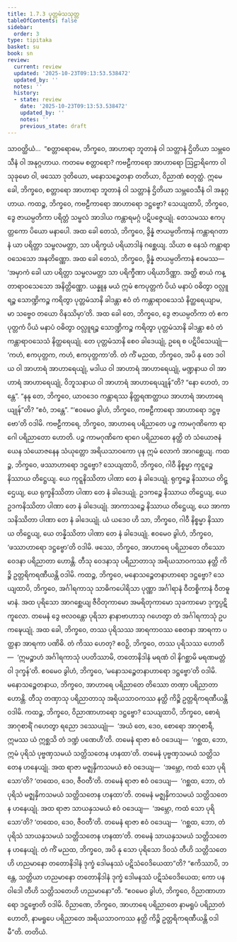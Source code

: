 ```yaml
---
title: 1.7.3 ပုတ္တမံသသုတ္တ
tableOfContents: false
sidebar:
  order: 3
type: tipitaka
basket: su
book: sn
review:
  current: review
  updated: '2025-10-23T09:13:53.538472'
  updated_by: ''
  notes: ''
  history:
  - state: review
    date: '2025-10-23T09:13:53.538472'
    updated_by: ''
    notes: ''
    previous_state: draft
---
```



<ReviewStatus review={frontmatter.review} showDetails={true} />

<HypothesisAnnotation frontmatter={frontmatter} />

<DynamicBreadcrumb />

<Division number="63" book="sn" e="ch" v="18" p="289">

<Paragraph number="449" book="sn">
သာဝတ္ထိယံ…  “စတ္တာရောမေ, ဘိက္ခဝေ, အာဟာရာ ဘူတာနံ ဝါ သတ္တာနံ ဌိတိယာ သမ္ဘဝေသီနံ ဝါ အနုဂ္ဂဟာယ. ကတမေ စတ္တာရော? ကဗဠီကာရော အာဟာရော ဩဠာရိကော ဝါ သုခုမော ဝါ, ဖဿော ဒုတိယော, မနောသဉ္စေတနာ တတိယာ, ဝိညာဏံ စတုတ္ထံ. ဣမေ ခေါ, ဘိက္ခဝေ, စတ္တာရော အာဟာရာ ဘူတာနံ ဝါ သတ္တာနံ ဌိတိယာ သမ္ဘဝေသီနံ ဝါ အနုဂ္ဂဟာယ.
</Paragraph>

<Paragraph number="450" book="sn">
ကထဉ္စ, ဘိက္ခဝေ, ကဗဠီကာရော အာဟာရော ဒဋ္ဌဗ္ဗော? သေယျထာပိ, ဘိက္ခဝေ, ဒွေ ဇာယမ္ပတိကာ ပရိတ္တံ သမ္ဗလံ အာဒါယ ကန္တာရမဂ္ဂံ ပဋိပဇ္ဇေယျုံ. တေသမဿ ဧကပုတ္တကော ပိယော မနာပေါ. အထ ခေါ တေသံ, ဘိက္ခဝေ, ဒွိန္နံ ဇာယမ္ပတိကာနံ ကန္တာရဂတာနံ ယာ ပရိတ္တာ သမ္ဗလမတ္တာ, သာ ပရိက္ခယံ ပရိယာဒါနံ ဂစ္ဆေယျ. သိယာ စ နေသံ ကန္တာရာဝသေသော အနတိဏ္ဏော. အထ ခေါ တေသံ, ဘိက္ခဝေ, ဒွိန္နံ ဇာယမ္ပတိကာနံ ဧဝမဿ—  ‘အမှာကံ ခေါ ယာ ပရိတ္တာ သမ္ဗလမတ္တာ သာ ပရိက္ခီဏာ ပရိယာဒိဏ္ဏာ. အတ္ထိ စာယံ ကန္တာရာဝသေသော အနိတ္တိဏ္ဏော. ယန္နူန မယံ ဣမံ ဧကပုတ္တကံ ပိယံ မနာပံ ဝဓိတွာ ဝလ္လူရဉ္စ သောဏ္ဍိကဉ္စ ကရိတွာ ပုတ္တမံသာနိ ခါဒန္တာ ဧဝံ တံ ကန္တာရာဝသေသံ နိတ္ထရေယျာမ, မာ သဗ္ဗေဝ တယော ဝိနဿိမှာ’တိ. အထ ခေါ တေ, ဘိက္ခဝေ, ဒွေ ဇာယမ္ပတိကာ တံ ဧကပုတ္တကံ ပိယံ မနာပံ ဝဓိတွာ ဝလ္လူရဉ္စ သောဏ္ဍိကဉ္စ ကရိတွာ ပုတ္တမံသာနိ ခါဒန္တာ ဧဝံ တံ ကန္တာရာဝသေသံ နိတ္ထရေယျုံ. တေ ပုတ္တမံသာနိ စေဝ ခါဒေယျုံ, ဥရေ စ ပဋိပိသေယျုံ—  ‘ကဟံ, ဧကပုတ္တက, ကဟံ, ဧကပုတ္တကာ’တိ.
</Paragraph>

<Paragraph number="451" book="sn">
တံ ကိံ မညထ, ဘိက္ခဝေ, အပိ နု တေ ဒဝါယ ဝါ အာဟာရံ အာဟာရေယျုံ, မဒါယ ဝါ အာဟာရံ အာဟာရေယျုံ, မဏ္ဍနာယ ဝါ အာဟာရံ အာဟာရေယျုံ, ဝိဘူသနာယ ဝါ အာဟာရံ အာဟာရေယျုန်”တိ? “နော ဟေတံ, ဘန္တေ”. “နနု တေ, ဘိက္ခဝေ, ယာဝဒေဝ ကန္တာရဿ နိတ္ထရဏတ္ထာယ အာဟာရံ အာဟာရေယျုန်”တိ? “ဧဝံ, ဘန္တေ”. “‘ဧဝမေဝ ခွါဟံ, ဘိက္ခဝေ, ကဗဠီကာရော အာဟာရော ဒဋ္ဌဗ္ဗော’တိ ဝဒါမိ. ကဗဠီကာရေ, ဘိက္ခဝေ, အာဟာရေ ပရိညာတေ ပဉ္စ ကာမဂုဏိကော ရာဂေါ ပရိညာတော ဟောတိ. ပဉ္စ ကာမဂုဏိကေ ရာဂေ ပရိညာတေ နတ္ထိ တံ သံယောဇနံ ယေန သံယောဇနေန သံယုတ္တော အရိယသာဝကော ပုန ဣမံ လောကံ အာဂစ္ဆေယျ.
</Paragraph>

<Paragraph number="452" book="sn">
ကထဉ္စ, ဘိက္ခဝေ, ဖဿာဟာရော ဒဋ္ဌဗ္ဗော? သေယျထာပိ, ဘိက္ခဝေ, ဂါဝီ နိစ္စမ္မာ ကုဋ္ဋဉ္စေ နိဿာယ တိဋ္ဌေယျ. ယေ ကုဋ္ဋနိဿိတာ ပါဏာ တေ နံ ခါဒေယျုံ. ရုက္ခဉ္စေ နိဿာယ တိဋ္ဌေယျ, ယေ ရုက္ခနိဿိတာ ပါဏာ တေ နံ ခါဒေယျုံ. ဥဒကဉ္စေ နိဿာယ တိဋ္ဌေယျ, ယေ ဥဒကနိဿိတာ ပါဏာ တေ နံ ခါဒေယျုံ. အာကာသဉ္စေ နိဿာယ တိဋ္ဌေယျ, ယေ အာကာသနိဿိတာ ပါဏာ တေ နံ ခါဒေယျုံ. ယံ ယဒေဝ ဟိ သာ, ဘိက္ခဝေ, ဂါဝီ နိစ္စမ္မာ နိဿာယ တိဋ္ဌေယျ, ယေ တန္နိဿိတာ ပါဏာ တေ နံ ခါဒေယျုံ. ဧဝမေဝ ခွါဟံ, ဘိက္ခဝေ, ‘ဖဿာဟာရော ဒဋ္ဌဗ္ဗော’တိ ဝဒါမိ. ဖဿေ, ဘိက္ခဝေ, အာဟာရေ ပရိညာတေ တိဿော ဝေဒနာ ပရိညာတာ ဟောန္တိ. တီသု ဝေဒနာသု ပရိညာတာသု အရိယသာဝကဿ နတ္ထိ ကိဉ္စိ ဥတ္တရိကရဏီယန္တိ ဝဒါမိ.
</Paragraph>

<Paragraph number="453" book="sn">
ကထဉ္စ, ဘိက္ခဝေ, မနောသဉ္စေတနာဟာရော ဒဋ္ဌဗ္ဗော? သေယျထာပိ, ဘိက္ခဝေ, အင်္ဂါရကာသု သာဓိကပေါရိသာ ပုဏ္ဏာ အင်္ဂါရာနံ ဝီတစ္စိကာနံ ဝီတဓူမာနံ. အထ ပုရိသော အာဂစ္ဆေယျ ဇီဝိတုကာမော အမရိတုကာမော သုခကာမော ဒုက္ခပ္ပဋိကူလော. တမေနံ ဒွေ ဗလဝန္တော ပုရိသာ နာနာဗာဟာသု ဂဟေတွာ တံ အင်္ဂါရကာသုံ ဥပကဍ္ဎေယျုံ. အထ ခေါ, ဘိက္ခဝေ, တဿ ပုရိသဿ အာရကာဝဿ စေတနာ အာရကာ ပတ္ထနာ အာရကာ ပဏိဓိ. တံ ကိဿ ဟေတု? ဧဝဉှိ, ဘိက္ခဝေ, တဿ ပုရိသဿ ဟောတိ—  ‘ဣမဉ္စာဟံ အင်္ဂါရကာသုံ ပပတိဿာမိ, တတောနိဒါနံ မရဏံ ဝါ နိဂစ္ဆာမိ မရဏမတ္တံ ဝါ ဒုက္ခန်’တိ. ဧဝမေဝ ခွါဟံ, ဘိက္ခဝေ, ‘မနောသဉ္စေတနာဟာရော ဒဋ္ဌဗ္ဗော’တိ ဝဒါမိ. မနောသဉ္စေတနာယ, ဘိက္ခဝေ, အာဟာရေ ပရိညာတေ တိဿော တဏှာ ပရိညာတာ ဟောန္တိ. တီသု တဏှာသု ပရိညာတာသု အရိယသာဝကဿ နတ္ထိ ကိဉ္စိ ဥတ္တရိကရဏီယန္တိ ဝဒါမိ.
</Paragraph>

<Paragraph number="454" book="sn">
ကထဉ္စ, ဘိက္ခဝေ, ဝိညာဏာဟာရော ဒဋ္ဌဗ္ဗော? သေယျထာပိ, ဘိက္ခဝေ, စောရံ အာဂုစာရိံ ဂဟေတွာ ရညော ဒဿေယျုံ—  ‘အယံ တေ, ဒေဝ, စောရော အာဂုစာရီ, ဣမဿ ယံ ဣစ္ဆသိ တံ ဒဏ္ဍံ ပဏေဟီ’တိ. တမေနံ ရာဇာ ဧဝံ ဝဒေယျ—  ‘ဂစ္ဆထ, ဘော, ဣမံ ပုရိသံ ပုဗ္ဗဏှသမယံ သတ္တိသတေန ဟနထာ’တိ. တမေနံ ပုဗ္ဗဏှသမယံ သတ္တိသတေန ဟနေယျုံ. အထ ရာဇာ မဇ္ဈနှိကသမယံ ဧဝံ ဝဒေယျ—  ‘အမ္ဘော, ကထံ သော ပုရိသော’တိ? ‘တထေဝ, ဒေဝ, ဇီဝတီ’တိ. တမေနံ ရာဇာ ဧဝံ ဝဒေယျ—  ‘ဂစ္ဆထ, ဘော, တံ ပုရိသံ မဇ္ဈနှိကသမယံ သတ္တိသတေန ဟနထာ’တိ. တမေနံ မဇ္ဈနှိကသမယံ သတ္တိသတေန ဟနေယျုံ. အထ ရာဇာ သာယနှသမယံ ဧဝံ ဝဒေယျ—  ‘အမ္ဘော, ကထံ သော ပုရိသော’တိ? ‘တထေဝ, ဒေဝ, ဇီဝတီ’တိ. တမေနံ ရာဇာ ဧဝံ ဝဒေယျ—  ‘ဂစ္ဆထ, ဘော, တံ ပုရိသံ သာယနှသမယံ သတ္တိသတေန ဟနထာ’တိ. တမေနံ သာယနှသမယံ သတ္တိသတေန ဟနေယျုံ. တံ ကိံ မညထ, ဘိက္ခဝေ, အပိ နု သော ပုရိသော ဒိဝသံ တီဟိ သတ္တိသတေဟိ ဟညမာနော တတောနိဒါနံ ဒုက္ခံ ဒေါမနဿံ ပဋိသံဝေဒိယေထာ”တိ? “ဧကိဿာပိ, ဘန္တေ, သတ္တိယာ ဟညမာနော တတောနိဒါနံ ဒုက္ခံ ဒေါမနဿံ ပဋိသံဝေဒိယေထ; ကော ပန ဝါဒေါ တီဟိ သတ္တိသတေဟိ ဟညမာနော”တိ. “ဧဝမေဝ ခွါဟံ, ဘိက္ခဝေ, ဝိညာဏာဟာရော ဒဋ္ဌဗ္ဗောတိ ဝဒါမိ. ဝိညာဏေ, ဘိက္ခဝေ, အာဟာရေ ပရိညာတေ နာမရူပံ ပရိညာတံ ဟောတိ, နာမရူပေ ပရိညာတေ အရိယသာဝကဿ နတ္ထိ ကိဉ္စိ ဥတ္တရိကရဏီယန္တိ ဝဒါမီ”တိ.

</Paragraph>
</Division>

<Paragraph number="455" type="center" book="sn">
တတိယံ.
</Paragraph>